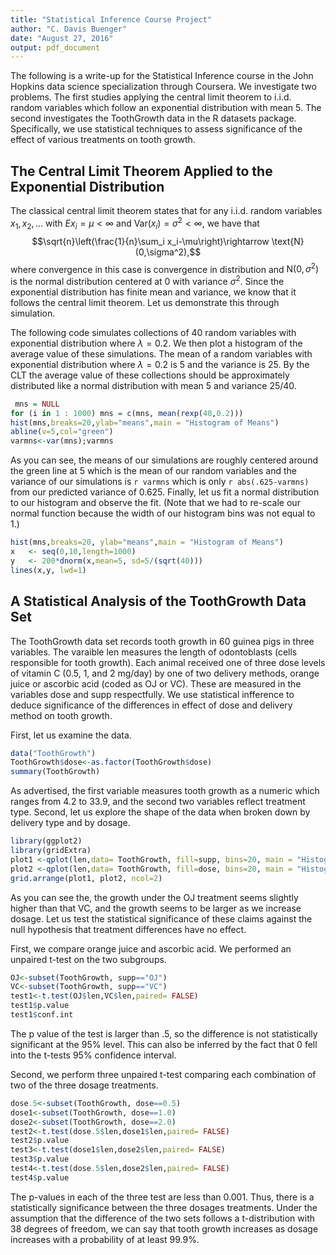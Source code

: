 ```yaml
---
title: "Statistical Inference Course Project"
author: "C. Davis Buenger"
date: "August 27, 2016"
output: pdf_document
---
```

 The following is a write-up for the Statistical Inference course in the John Hopkins data science
 specialization through Coursera. We investigate two problems. The first studies applying the central limit theorem to i.i.d. random variables which follow an exponential distribution with mean 5. The second investigates the ToothGrowth data in the R datasets package. Specifically, we use statistical techniques to assess significance of the effect of various treatments on tooth growth.
 
## The Central Limit Theorem Applied to the Exponential Distribution
 
 The classical central limit theorem states that for any i.i.d. random variables $x_1,x_2,\dots$ with  $Ex_i=\mu<\infty$ and $\text{Var}(x_i)=\sigma^2<\infty,$ we have that
 $$\sqrt{n}\left(\frac{1}{n}\sum_i x_i-\mu\right)\rightarrow \text{N}(0,\sigma^2),$$
 where convergence in this case is convergence in distribution and $\text{N}(0,\sigma^2)$ is the normal distribution centered at 0 with variance $\sigma^2$. Since the exponential distribution has finite mean and variance, we know that it follows the central limit theorem. Let us demonstrate this through simulation.
 
 The following code simulates collections of 40 random variables with exponential distribution where $\lambda=0.2$. We then plot a histogram of the average value of these simulations. The mean of a random variables with exponential distribution where $\lambda=0.2$ is 5 and the variance is 25. By the CLT the average value of these collections should be approximately distributed like a normal distribution with mean 5 and variance $25/40$.
 
```r
 mns = NULL
for (i in 1 : 1000) mns = c(mns, mean(rexp(40,0.2)))
hist(mns,breaks=20,ylab="means",main = "Histogram of Means")
abline(v=5,col="green")
varmns<-var(mns);varmns
```
As you can see, the means of our simulations are roughly centered around the green line at 5 which is the mean of our random variables and the variance of our simulations is `r varmns` which is only `r abs(.625-varmns)` from our predicted variance of 0.625. Finally, let us fit a normal distribution to our histogram and observe the fit. (Note that we had to re-scale our normal function because the width of our histogram bins was not equal to 1.)

```r
hist(mns,breaks=20, ylab="means",main = "Histogram of Means")
x   <- seq(0,10,length=1000)
y   <- 200*dnorm(x,mean=5, sd=5/(sqrt(40)))
lines(x,y, lwd=1)
```

## A Statistical Analysis of the ToothGrowth Data Set

The ToothGrowth data set records tooth growth in 60 guinea pigs in three variables. The varaible len measures the  length of odontoblasts (cells responsible for tooth growth). Each animal received one of three dose levels of vitamin C (0.5, 1, and 2 mg/day) by one of two delivery methods, orange juice or ascorbic acid (coded as OJ or VC). These are measured in the variables dose and supp respectfully. We use statistical infference to deduce significance of the differences in effect of dose and delivery method on tooth growth.

First, let us examine the data.
```r
data("ToothGrowth")
ToothGrowth$dose<-as.factor(ToothGrowth$dose)
summary(ToothGrowth)
```
As advertised, the first variable measures tooth growth as a numeric which ranges from 4.2 to 33.9, and the second two variables reflect treatment type. Second, let us explore the shape of the data when broken down by delivery type and by dosage.
```r
library(ggplot2)
library(gridExtra)
plot1 <-qplot(len,data= ToothGrowth, fill=supp, bins=20, main = "Histogram of Growth by Delivery Type")
plot2 <-qplot(len,data= ToothGrowth, fill=dose, bins=20, main = "Histogram of Growth by Dosage")
grid.arrange(plot1, plot2, ncol=2)
```
As you can see the, the growth under the OJ treatment seems slightly higher than that VC, and the growth seems to be larger as we increase dosage. Let us test the statistical significance of these claims against the null hypothesis that treatment differences have no effect.

First, we compare orange juice and ascorbic acid. We performed an unpaired t-test on the two subgroups. 
```r
OJ<-subset(ToothGrowth, supp=="OJ")
VC<-subset(ToothGrowth, supp=="VC")
test1<-t.test(OJ$len,VC$len,paired= FALSE)
test1$p.value
test1$conf.int
```
The p value of the test is larger than .5, so the difference is not statistically significant at the 95\% level. This can also be inferred by the fact that 0 fell into the t-tests 95\% confidence interval.

Second, we perform three unpaired t-test comparing each combination of two of the three dosage treatments. 
```r
dose.5<-subset(ToothGrowth, dose==0.5)
dose1<-subset(ToothGrowth, dose==1.0)
dose2<-subset(ToothGrowth, dose==2.0)
test2<-t.test(dose.5$len,dose1$len,paired= FALSE)
test2$p.value
test3<-t.test(dose1$len,dose2$len,paired= FALSE)
test3$p.value
test4<-t.test(dose.5$len,dose2$len,paired= FALSE)
test4$p.value
```
The p-values in each of the three test are less than 0.001. Thus, there is a statistically significance between the three dosages treatments. Under the assumption that the difference of the two sets follows a t-distribution with 38 degrees of freedom, we can say that tooth growth increases as dosage increases with a probability of at least 99.9\%. 